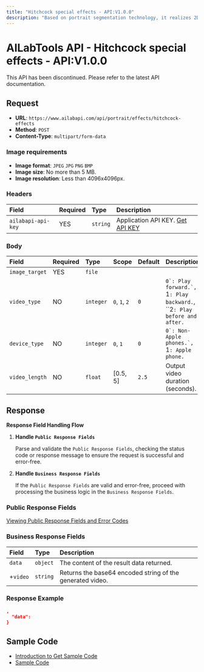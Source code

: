 ```yaml
---
title: "Hitchcock special effects - API:V1.0.0"
description: "Based on portrait segmentation technology, it realizes 2D to 3D conversion of photos to achieve the effect of 3D naked eye slow motion. The selfie image and the background image using Hitchcock technology senseless fusion, open the scene stretching video shooting new way to play, can be used for personal social entertainment, film and television drama effect simulation shooting, etc."
---
```


# AILabTools API - Hitchcock special effects - API:V1.0.0

This API has been discontinued. Please refer to the latest API documentation.

## Request

- **URL**: `https://www.ailabapi.com/api/portrait/effects/hitchcock-effects`
- **Method**: `POST`
- **Content-Type**: `multipart/form-data`

### Image requirements

- **Image format**: `JPEG` `JPG` `PNG` `BMP`
- **Image size**: No more than 5 MB.
- **Image resolution**: Less than 4096x4096px.

### Headers

| Field              | Required | Type     | Description                                        |
|:-------------------|:---------|:---------|:---------------------------------------------------|
| `ailabapi-api-key` | YES      | `string` | Application API KEY. [Get API KEY](/doc/get-api-key) |

### Body

| Field          | Required | Type      | Scope                                  | Default | Description                                                                                                             |
|:---------------|:---------|:----------|:---------------------------------------|:--------|:------------------------------------------------------------------------------------------------------------------------|
| `image_target` | YES      | `file`    |                                        |         |                                                                                                                         |
| `video_type`   | NO       | `integer` | ``0``, ``1``, ``2`` | `0`     | ``0`: Play forward.`, ``1`: Play backward.`, ``2`: Play before and after.` |
| `device_type`  | NO       | `integer` | ``0``, ``1`` | `0`     | ``0`: Non-Apple phones.`, ``1`: Apple phone.` |
| `video_length` | NO       | `float`   | [0.5, 5]                               | `2.5`   | Output video duration (seconds).                                                                                        |

## Response

**Response Field Handling Flow**

1. **Handle `Public Response Fields`**

   Parse and validate the `Public Response Fields`, checking the status code or response message to ensure the request is successful and error-free.

2. **Handle `Business Response Fields`**

   If the `Public Response Fields` are valid and error-free, proceed with processing the business logic in the `Business Response Fields`.

### Public Response Fields

<a href="/docs/response-description" target="_blank">Viewing Public Response Fields and Error Codes</a>

### Business Response Fields

| Field    | Type     | Description                                               |
|:---------|:---------|:----------------------------------------------------------|
| `data`   | `object` | The content of the result data returned.                  |
| +`video` | `string` | Returns the base64 encoded string of the generated video. |

### Response Example

```json
,
  "data":           
}
```

## Sample Code

- [Introduction to Get Sample Code](get-sample-code)
- [Sample Code][PostmanURL]

[PostmanURL]: https://documenter.getpostman.com/view/26387069/2s93JxqgHE#914a42a6-9cf7-46a9-b75c-d9726e31a3f0